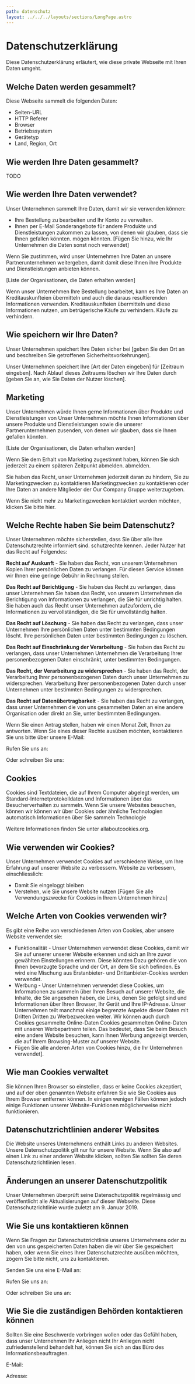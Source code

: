 ```yaml
---
path: datenschutz
layout: ../../../layouts/sections/LongPage.astro
---
```


# Datenschutzerklärung

Diese Datenschutzerklärung erläutert, wie diese private Webseite mit Ihren Daten umgeht.

## Welche Daten werden gesammelt?

Diese Webseite sammelt die folgenden Daten:

* Seiten-URL
* HTTP Referer
* Browser
* Betriebssystem
* Gerätetyp
* Land, Region, Ort

## Wie werden Ihre Daten gesammelt?

TODO

## Wie werden Ihre Daten verwendet?

Unser Unternehmen sammelt Ihre Daten, damit wir sie verwenden können:

* Ihre Bestellung zu bearbeiten und Ihr Konto zu verwalten.
* Ihnen per E-Mail Sonderangebote für andere Produkte und Dienstleistungen zukommen zu lassen, von denen wir glauben, dass sie Ihnen gefallen könnten.
    mögen könnten.
\[Fügen Sie hinzu, wie Ihr Unternehmen die Daten sonst noch verwendet\]

Wenn Sie zustimmen, wird unser Unternehmen Ihre Daten an unsere Partnerunternehmen weitergeben, damit
damit diese Ihnen ihre Produkte und Dienstleistungen anbieten können.

\[Liste der Organisationen, die Daten erhalten werden\]

Wenn unser Unternehmen Ihre Bestellung bearbeitet, kann es Ihre Daten an Kreditauskunfteien übermitteln und auch die daraus resultierenden Informationen verwenden.
Kreditauskunfteien übermitteln und diese Informationen nutzen, um betrügerische Käufe zu verhindern.
Käufe zu verhindern.

## Wie speichern wir Ihre Daten?

Unser Unternehmen speichert Ihre Daten sicher bei \[geben Sie den Ort an und beschreiben Sie
getroffenen Sicherheitsvorkehrungen].

Unser Unternehmen speichert Ihre \[Art der Daten eingeben\] für \[Zeitraum eingeben\].
Nach Ablauf dieses Zeitraums löschen wir Ihre Daten durch \[geben Sie an, wie Sie
Daten der Nutzer löschen\].

## Marketing

Unser Unternehmen würde Ihnen gerne Informationen über Produkte und Dienstleistungen von
Unser Unternehmen möchte Ihnen Informationen über unsere Produkte und Dienstleistungen sowie die unserer Partnerunternehmen zusenden, von denen wir glauben, dass sie Ihnen gefallen könnten.

\[Liste der Organisationen, die Daten erhalten werden\]

Wenn Sie dem Erhalt von Marketing zugestimmt haben, können Sie sich jederzeit zu einem späteren Zeitpunkt abmelden.
abmelden.

Sie haben das Recht, unser Unternehmen jederzeit daran zu hindern, Sie zu Marketingzwecken zu kontaktieren
Marketingzwecken zu kontaktieren oder Ihre Daten an andere Mitglieder der Our Company
Gruppe weiterzugeben.

Wenn Sie nicht mehr zu Marketingzwecken kontaktiert werden möchten, klicken Sie bitte
hier.

## Welche Rechte haben Sie beim Datenschutz?

Unser Unternehmen möchte sicherstellen, dass Sie über alle Ihre Datenschutzrechte informiert sind.
schutzrechte kennen. Jeder Nutzer hat das Recht auf Folgendes:

**Recht auf Auskunft** - Sie haben das Recht, von unserem Unternehmen Kopien
Ihrer persönlichen Daten zu verlangen. Für diesen Service können wir Ihnen eine geringe Gebühr in Rechnung stellen.

**Das Recht auf Berichtigung** - Sie haben das Recht zu verlangen, dass unser Unternehmen
Sie haben das Recht, von unserem Unternehmen die Berichtigung von Informationen zu verlangen, die Sie für unrichtig halten. Sie haben auch das Recht
unser Unternehmen aufzufordern, die Informationen zu vervollständigen, die Sie für unvollständig halten.

**Das Recht auf Löschung** - Sie haben das Recht zu verlangen, dass unser Unternehmen Ihre persönlichen Daten unter bestimmten Bedingungen löscht.
Ihre persönlichen Daten unter bestimmten Bedingungen zu löschen.

**Das Recht auf Einschränkung der Verarbeitung** - Sie haben das Recht zu verlangen, dass unser Unternehmen
Unternehmen die Verarbeitung Ihrer personenbezogenen Daten einschränkt, unter bestimmten
Bedingungen.

**Das Recht, der Verarbeitung zu widersprechen** - Sie haben das Recht, der Verarbeitung Ihrer personenbezogenen Daten durch unser Unternehmen zu widersprechen.
Verarbeitung Ihrer personenbezogenen Daten durch unser Unternehmen unter bestimmten Bedingungen zu widersprechen.

**Das Recht auf Datenübertragbarkeit** - Sie haben das Recht zu verlangen, dass unser
Unternehmen die von uns gesammelten Daten an eine andere Organisation oder
direkt an Sie, unter bestimmten Bedingungen.

Wenn Sie einen Antrag stellen, haben wir einen Monat Zeit, Ihnen zu antworten. Wenn Sie
eines dieser Rechte ausüben möchten, kontaktieren Sie uns bitte über unsere E-Mail:

Rufen Sie uns an:

Oder schreiben Sie uns:

## Cookies

Cookies sind Textdateien, die auf Ihrem Computer abgelegt werden, um Standard-Internetprotokolldaten
und Informationen über das Besucherverhalten zu sammeln. Wenn Sie unsere Websites besuchen, können wir
können wir über Cookies oder ähnliche Technologien automatisch Informationen über Sie sammeln
Technologie

Weitere Informationen finden Sie unter allaboutcookies.org.

## Wie verwenden wir Cookies?

Unser Unternehmen verwendet Cookies auf verschiedene Weise, um Ihre Erfahrung auf unserer Website zu verbessern.
Website zu verbessern, einschliesslich:

* Damit Sie eingeloggt bleiben
* Verstehen, wie Sie unsere Website nutzen
\[Fügen Sie alle Verwendungszwecke für Cookies in Ihrem Unternehmen hinzu]

## Welche Arten von Cookies verwenden wir?

Es gibt eine Reihe von verschiedenen Arten von Cookies, aber unsere Website verwendet sie:

* Funktionalität - Unser Unternehmen verwendet diese Cookies, damit wir Sie auf unserer
    unserer Website erkennen und sich an Ihre zuvor gewählten Einstellungen erinnern. Diese könnten
    Dazu gehören die von Ihnen bevorzugte Sprache und der Ort, an dem Sie sich befinden. Es wird eine Mischung aus
    Erstanbieter- und Drittanbieter-Cookies werden verwendet.
* Werbung - Unser Unternehmen verwendet diese Cookies, um Informationen zu sammeln über
    Ihren Besuch auf unserer Website, die Inhalte, die Sie angesehen haben, die Links, denen Sie gefolgt sind
    und Informationen über Ihren Browser, Ihr Gerät und Ihre IP-Adresse. Unser
    Unternehmen teilt manchmal einige begrenzte Aspekte dieser Daten mit Dritten
    Dritten zu Werbezwecken weiter. Wir können auch durch Cookies gesammelte Online-Daten
    Cookies gesammelten Online-Daten mit unseren Werbepartnern teilen. Das bedeutet, dass Sie beim Besuch
    eine andere Website besuchen, kann Ihnen Werbung angezeigt werden, die auf Ihrem
    Browsing-Muster auf unserer Website.
* Fügen Sie alle anderen Arten von Cookies hinzu, die Ihr Unternehmen verwendet].

## Wie man Cookies verwaltet

Sie können Ihren Browser so einstellen, dass er keine Cookies akzeptiert, und auf der oben genannten Website erfahren Sie
wie Sie Cookies aus Ihrem Browser entfernen können. In einigen wenigen Fällen können jedoch einige Funktionen unserer
Website-Funktionen möglicherweise nicht funktionieren.

## Datenschutzrichtlinien anderer Websites

Die Website unseres Unternehmens enthält Links zu anderen Websites. Unsere Datenschutzpolitik
gilt nur für unsere Website. Wenn Sie also auf einen Link zu einer anderen Website klicken, sollten Sie
sollten Sie deren Datenschutzrichtlinien lesen.

## Änderungen an unserer Datenschutzpolitik

Unser Unternehmen überprüft seine Datenschutzpolitik regelmässig und veröffentlicht alle
Aktualisierungen auf dieser Webseite. Diese Datenschutzrichtlinie wurde zuletzt am 9. Januar
2019.

## Wie Sie uns kontaktieren können

Wenn Sie Fragen zur Datenschutzrichtlinie unseres Unternehmens oder zu den von uns gespeicherten Daten haben
die wir über Sie gespeichert haben, oder wenn Sie eines Ihrer Datenschutzrechte ausüben möchten,
zögern Sie bitte nicht, uns zu kontaktieren.

Senden Sie uns eine E-Mail an:

Rufen Sie uns an:

Oder schreiben Sie uns an:

## Wie Sie die zuständigen Behörden kontaktieren können

Sollten Sie eine Beschwerde vorbringen wollen oder das Gefühl haben, dass unser Unternehmen Ihr Anliegen nicht
Ihr Anliegen nicht zufriedenstellend behandelt hat, können Sie sich an das
Büro des Informationsbeauftragten.

E-Mail:

Adresse:
